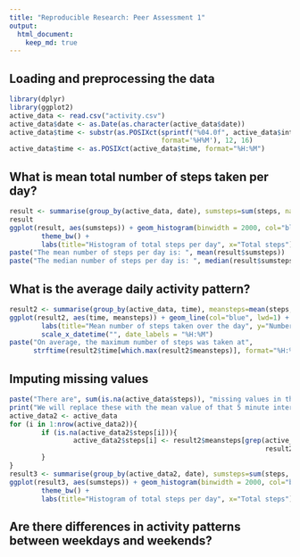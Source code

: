 ```yaml
---
title: "Reproducible Research: Peer Assessment 1"
output: 
  html_document:
    keep_md: true
---
```



## Loading and preprocessing the data
```r
library(dplyr)
library(ggplot2)
active_data <- read.csv("activity.csv")
active_data$date <- as.Date(as.character(active_data$date))
active_data$time <- substr(as.POSIXct(sprintf("%04.0f", active_data$interval), 
                                      format='%H%M'), 12, 16)
active_data$time <- as.POSIXct(active_data$time, format="%H:%M")
```

## What is mean total number of steps taken per day?
```r
result <- summarise(group_by(active_data, date), sumsteps=sum(steps, na.rm=TRUE))
result
ggplot(result, aes(sumsteps)) + geom_histogram(binwidth = 2000, col="black", fill="red") +
        theme_bw() +
        labs(title="Histogram of total steps per day", x="Total steps")
paste("The mean number of steps per day is: ", mean(result$sumsteps))
paste("The median number of steps per day is: ", median(result$sumsteps))
```

## What is the average daily activity pattern?
```r
result2 <- summarise(group_by(active_data, time), meansteps=mean(steps, na.rm=TRUE))
ggplot(result2, aes(time, meansteps)) + geom_line(col="blue", lwd=1) + theme_bw() +
        labs(title="Mean number of steps taken over the day", y="Number of steps", x="Time") +
        scale_x_datetime("", date_labels = "%H:%M")
paste("On average, the maximum number of steps was taken at",
      strftime(result2$time[which.max(result2$meansteps)], format="%H:%M"))
```

## Imputing missing values
```r
paste("There are", sum(is.na(active_data$steps)), "missing values in the data")
print("We will replace these with the mean value of that 5 minute interval")
active_data2 <- active_data
for (i in 1:nrow(active_data2)){
        if (is.na(active_data2$steps[i])){
                active_data2$steps[i] <- result2$meansteps[grep(active_data2$time[i],
                                                                result2$time)]
        }
}
result3 <- summarise(group_by(active_data2, date), sumsteps=sum(steps, na.rm=TRUE))
ggplot(result3, aes(sumsteps)) + geom_histogram(binwidth = 2000, col="black", fill="red") +
        theme_bw() +
        labs(title="Histogram of total steps per day", x="Total steps")
```

## Are there differences in activity patterns between weekdays and weekends?
